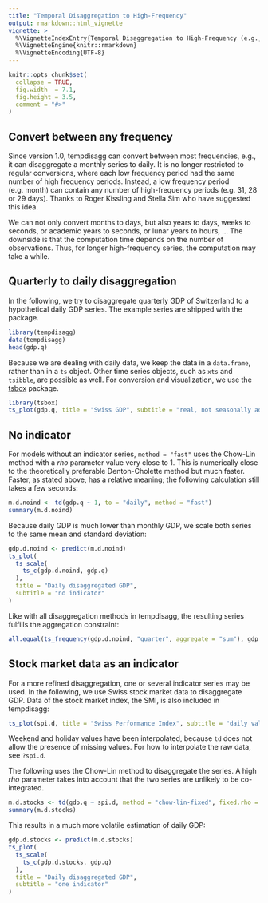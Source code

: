 ```yaml
---
title: "Temporal Disaggregation to High-Frequency"
output: rmarkdown::html_vignette
vignette: >
  %\VignetteIndexEntry{Temporal Disaggregation to High-Frequency (e.g., to daily)}
  %\VignetteEngine{knitr::rmarkdown}
  %\VignetteEncoding{UTF-8}
---
```


```r
knitr::opts_chunk$set(
  collapse = TRUE,
  fig.width  = 7.1,
  fig.height = 3.5,
  comment = "#>"
)

```


## Convert between any frequency

Since version 1.0, tempdisagg can convert between most frequencies, e.g., it can disaggregate a monthly series to daily.
It is no longer restricted to regular conversions, where each low frequency period had the same number of high frequency periods.
Instead, a low frequency period (e.g. month) can contain any number of high-frequency periods (e.g. 31, 28 or 29 days).
Thanks to Roger Kissling and Stella Sim who have suggested this idea.

We can not only convert months to days, but also years to days, weeks to seconds, or academic years to seconds, or lunar years to hours, ...
The downside is that the computation time depends on the number of observations.
Thus, for longer high-frequency series, the computation may take a while.

## Quarterly to daily disaggregation

In the following, we try to disaggregate quarterly GDP of Switzerland to a hypothetical daily GDP series.
The example series are shipped with the package.

```r
library(tempdisagg)
data(tempdisagg)
head(gdp.q)
```

Because we are dealing with daily data, we keep the data in a `data.frame`, rather than in a `ts` object. Other time series objects, such as `xts` and `tsibble`, are possible as well.
For conversion and visualization, we use the [tsbox](https://docs.ropensci.org/tsbox/) package.

```r
library(tsbox)
ts_plot(gdp.q, title = "Swiss GDP", subtitle = "real, not seasonally adjusted")
```

## No indicator

For models without an indicator series, `method = "fast"` uses the Chow-Lin method with a *rho* parameter value very close to 1. This is numerically close to the theoretically preferable Denton-Cholette method but much faster.
Faster, as stated above, has a relative meaning; the following calculation still takes a few seconds:


```r
m.d.noind <- td(gdp.q ~ 1, to = "daily", method = "fast")
summary(m.d.noind)
```

Because daily GDP is much lower than monthly GDP, we scale both series to the same mean and standard deviation:

```r
gdp.d.noind <- predict(m.d.noind)
ts_plot(
  ts_scale(
    ts_c(gdp.d.noind, gdp.q)
  ),
  title = "Daily disaggregated GDP",
  subtitle = "no indicator"
)
```

Like with all disaggregation methods in tempdisagg, the resulting series fulfills the aggregation constraint:

```r
all.equal(ts_frequency(gdp.d.noind, "quarter", aggregate = "sum"), gdp.q)
```


## Stock market data as an indicator

For a more refined disaggregation, one or several indicator series may be used.
In the following, we use Swiss stock market data to disaggregate GDP.
Data of the stock market index, the SMI, is also included in tempdisagg:

```r
ts_plot(spi.d, title = "Swiss Performance Index", subtitle = "daily values, interpolated")
```

Weekend and holiday values have been interpolated, because `td` does not allow the presence of missing values. For how to interpolate the raw data, see `?spi.d`.

The following uses the Chow-Lin method to disaggregate the series. A high *rho* parameter takes into account that the two series are unlikely to be co-integrated.

```r
m.d.stocks <- td(gdp.q ~ spi.d, method = "chow-lin-fixed", fixed.rho = 0.9)
summary(m.d.stocks)
```

This results in a much more volatile estimation of daily GDP:

```r
gdp.d.stocks <- predict(m.d.stocks)
ts_plot(
  ts_scale(
    ts_c(gdp.d.stocks, gdp.q)
  ),
  title = "Daily disaggregated GDP",
  subtitle = "one indicator"
)
```

